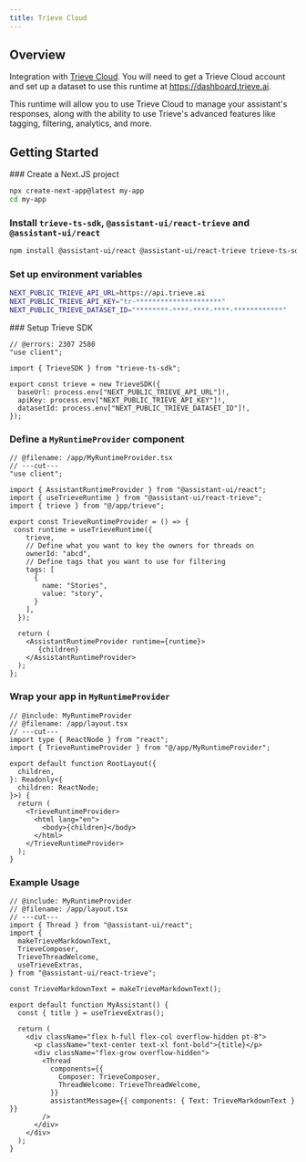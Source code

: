 ```yaml
---
title: Trieve Cloud
---
```


## Overview

Integration with [Trieve Cloud](https://trieve.ai). You will need to get a Trieve Cloud account and set up a dataset to use this runtime at https://dashboard.trieve.ai.

This runtime will allow you to use Trieve Cloud to manage your assistant's responses, along with the ability to use Trieve's advanced features like tagging, filtering, analytics, and more.

## Getting Started


<Steps>
  <Step>
  ### Create a Next.JS project

```sh
npx create-next-app@latest my-app
cd my-app
```

  </Step>
  <Step>

### Install `trieve-ts-sdk`, `@assistant-ui/react-trieve` and `@assistant-ui/react`

```sh npm2yarn
npm install @assistant-ui/react @assistant-ui/react-trieve trieve-ts-sdk
```

  </Step>
  <Step>

### Set up environment variables

```sh twoslash title=".env"
NEXT_PUBLIC_TRIEVE_API_URL=https://api.trieve.ai
NEXT_PUBLIC_TRIEVE_API_KEY="tr-*********************"
NEXT_PUBLIC_TRIEVE_DATASET_ID="********-****-****-****-************"
```

  </Step>
  <Step>
### Setup Trieve SDK

```tsx twoslash title="@/app/trieve.tsx"
// @errors: 2307 2580
"use client";

import { TrieveSDK } from "trieve-ts-sdk";

export const trieve = new TrieveSDK({
  baseUrl: process.env["NEXT_PUBLIC_TRIEVE_API_URL"]!,
  apiKey: process.env["NEXT_PUBLIC_TRIEVE_API_KEY"]!,
  datasetId: process.env["NEXT_PUBLIC_TRIEVE_DATASET_ID"]!,
});
```

  </Step>
  <Step>

### Define a `MyRuntimeProvider` component

```tsx twoslash include MyRuntimeProvider title="@/app/MyRuntimeProvider.tsx"
// @filename: /app/MyRuntimeProvider.tsx
// ---cut---
"use client";

import { AssistantRuntimeProvider } from "@assistant-ui/react";
import { useTrieveRuntime } from "@assistant-ui/react-trieve";
import { trieve } from "@/app/trieve";

export const TrieveRuntimeProvider = () => {
 const runtime = useTrieveRuntime({
    trieve,
    // Define what you want to key the owners for threads on
    ownerId: "abcd",
    // Define tags that you want to use for filtering
    tags: [
      {
        name: "Stories",
        value: "story",
      }
    ],
  });

  return (
    <AssistantRuntimeProvider runtime={runtime}>
       {children}
    </AssistantRuntimeProvider>
  );
};
```

  </Step>
  <Step>

### Wrap your app in `MyRuntimeProvider`

```tsx twoslash title="@/app/layout.tsx"
// @include: MyRuntimeProvider
// @filename: /app/layout.tsx
// ---cut---
import type { ReactNode } from "react";
import { TrieveRuntimeProvider } from "@/app/MyRuntimeProvider";

export default function RootLayout({
  children,
}: Readonly<{
  children: ReactNode;
}>) {
  return (
    <TrieveRuntimeProvider>
      <html lang="en">
        <body>{children}</body>
      </html>
    </TrieveRuntimeProvider>
  );
}
```

### Example Usage
```tsx twoslash title="@/app/layout.tsx"
// @include: MyRuntimeProvider
// @filename: /app/layout.tsx
// ---cut---
import { Thread } from "@assistant-ui/react";
import {
  makeTrieveMarkdownText,
  TrieveComposer,
  TrieveThreadWelcome,
  useTrieveExtras,
} from "@assistant-ui/react-trieve";

const TrieveMarkdownText = makeTrieveMarkdownText();

export default function MyAssistant() {
  const { title } = useTrieveExtras();

  return (
    <div className="flex h-full flex-col overflow-hidden pt-8">
      <p className="text-center text-xl font-bold">{title}</p>
      <div className="flex-grow overflow-hidden">
        <Thread
          components={{
            Composer: TrieveComposer,
            ThreadWelcome: TrieveThreadWelcome,
          }}
          assistantMessage={{ components: { Text: TrieveMarkdownText } }}
        />
      </div>
    </div>
  );
}
```

  </Step>
</Steps>
